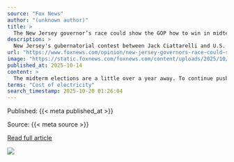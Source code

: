 ```yaml
---
source: "Fox News"
author: "(unknown author)"
title: >
  The New Jersey governor’s race could show the GOP how to win in midterms
description: >
  New Jersey's gubernatorial contest between Jack Ciattarelli and U.S. Rep. Mikie Sherrill tightens as Republicans target Biden policies on energy and spending.
url: "https://www.foxnews.com/opinion/new-jersey-governors-race-could-show-gop-how-win-midterms"
image: "https://static.foxnews.com/foxnews.com/content/uploads/2025/10/new-jersey-debate-fox-news.jpg"
published_at: 2025-10-14
content: >
  The midterm elections are a little over a year away. To continue pushing the Trump agenda forward, Republicans must keep control of the House and the Senate.  Democrats want to make the midterms a re… [+5977 chars]
terms: "Cost of electricity"
search_timestamp: 2025-10-20 01:26:04
---
```



Published: {{< meta published_at >}}


Source: {{< meta source >}}


[Read full article]({{< meta url >}}){target='_blank'}



![](`r rmarkdown::metadata$image[1]`)
